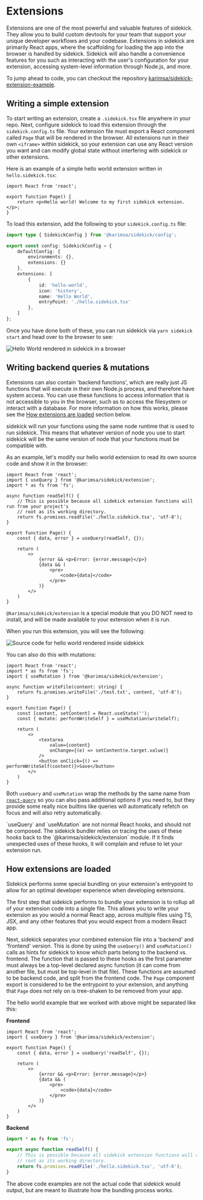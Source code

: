 
# Extensions

Extensions are one of the most powerful and valuable features of sidekick. They allow you to build custom devtools for your team that support your unique developer workflows and your codebase. Extensions in sidekick are primarily React apps, where the scaffolding for loading the app into the browser is handled by sidekick. Sidekick will also handle a convenience features for you such as interacting with the user's configuration for your extension, accessing system-level information through Node.js, and more.

To jump ahead to code, you can checkout the repository [karimsa/sidekick-extension-example](https://github.com/karimsa/sidekick-extension-example).

## Writing a simple extension

To start writing an extension, create a `.sidekick.tsx` file anywhere in your repo. Next, configure sidekick to load this extension through the `sidekick.config.ts` file. Your extension file must export a React component called `Page` that will be rendered in the browser. All extensions run in their own `<iframe>` within sidekick, so your extension can use any React version you want and can modify global state without interfering with sidekick or other extensions.

Here is an example of a simple hello world extension written in `hello.sidekick.tsx`:

```tsx
import React from 'react';

export function Page() {
    return <p>Hello world! Welcome to my first sidekick extension.</p>;
}
```

To load this extension, add the following to your `sidekick.config.ts` file:

```ts
import type { SidekickConfig } from '@karimsa/sidekick/config';

export const config: SidekickConfig = {
    defaultConfig: {
        environments: {},
        extensions: {}
    },
    extensions: [
        {
            id: 'hello-world',
            icon: 'history',
            name: 'Hello World',
            entryPoint: './hello.sidekick.tsx'
        },
    ]
};
```

Once you have done both of these, you can run sidekick via `yarn sidekick start` and head over to the browser to see:

<Image
    src="/extensions/hello-world-extension-1.png"
    alt="Hello World rendered in sidekick in a browser"
    width={1024}
    height={659}
/>

## Writing backend queries & mutations

Extensions can also contain 'backend functions', which are really just JS functions that will execute in their own Node.js process, and therefore have system access. You can use these functions to access information that is not accessible to you in the browser, such as to access the filesystem or interact with a database. For more information on how this works, please see the [How extensions are loaded](#how-extensions-are-loaded) section below.

<Callout type="info">sidekick will run your functions using the same node runtime that is used to run sidekick. This means that whatever version of node you use to start sidekick will be the same version of node that your functions must be compatible with.</Callout>

As an example, let's modify our hello world extension to read its own source code and show it in the browser:

```tsx
import React from 'react';
import { useQuery } from '@karimsa/sidekick/extension';
import * as fs from 'fs';

async function readSelf() {
    // This is possible because all sidekick extension functions will run from your project's
    // root as its working directory.
    return fs.promises.readFile('./hello.sidekick.tsx', 'utf-8');
}

export function Page() {
    const { data, error } = useQuery(readSelf, {});

    return (
        <>
            {error && <p>Error: {error.message}</p>}
            {data && (
                <pre>
                    <code>{data}</code>
                </pre>
            )}
        </>
    )
}
```

<Callout type="info">`@karimsa/sidekick/extension` is a special module that you DO NOT need to install, and will be made available to your extension when it is run.</Callout>

When you run this extension, you will see the following:

<Image
    src="/extensions/hello-world-extension-2.png"
    alt="Source code for hello world rendered inside sidekick"
    width={1024}
    height={659}
/>

You can also do this with mutations:

```tsx
import React from 'react';
import * as fs from 'fs';
import { useMutation } from '@karimsa/sidekick/extension';

async function writeFile(content: string) {
    return fs.promises.writeFile('./test.txt', content, 'utf-8');
}

export function Page() {
    const [content, setContent] = React.useState('');
    const { mutate: performWriteSelf } = useMutation(writeSelf);

    return (
        <>
            <textarea
                value={content}
                onChange={(e) => setContent(e.target.value)}
            />
            <button onClick={() => performWriteSelf(content)}>Save</button>
        </>
    )
}
```

Both `useQuery` and `useMutation` wrap the methods by the same name from [`react-query`](https://react-query-v3.tanstack.com/) so you can also pass additional options if you need to, but they provide some really nice builtins like queries will automatically refetch on focus and will also retry automatically.

<Callout type="warning">
    `useQuery` and `useMutation` are not normal React hooks, and should not be composed. The sidekick bundler relies on tracing the uses of these hooks back to the `@karimsa/sidekick/extension` module. If it finds unexpected uses of these hooks, it will complain and refuse to let your extension run.
</Callout>

## How extensions are loaded

Sidekick performs some special bundling on your extension's entrypoint to allow for an optimal developer experience when developing extensions.

The first step that sidekick performs to bundle your extension is to rollup all of your extension code into a single file. This allows you to write your extension as you would a normal React app, across multiple files using TS, JSX, and any other features that you would expect from a modern React app.

Next, sidekick separates your combined extension file into a 'backend' and 'frontend' version. This is done by using the `useQuery()` and `useMutation()` calls as hints for sidekick to know which parts belong to the backend vs. frontend. The function that is passed to these hooks as the first parameter must always be a top-level declared async function (it can come from another file, but must be top-level in that file). These functions are assumed to be backend code, and split from the frontend code. The `Page` component export is considered to be the entrypoint to your extension, and anything that `Page` does not rely on is tree-shaken to be removed from your app.

The hello world example that we worked with above might be separated like this:

**Frontend**

```tsx
import React from 'react';
import { useQuery } from '@karimsa/sidekick/extension';

export function Page() {
    const { data, error } = useQuery('readSelf', {});

    return (
        <>
            {error && <p>Error: {error.message}</p>}
            {data && (
                <pre>
                    <code>{data}</code>
                </pre>
            )}
        </>
    )
}
```

**Backend**

```ts
import * as fs from 'fs';

export async function readSelf() {
    // This is possible because all sidekick extension functions will run from your project's
    // root as its working directory.
    return fs.promises.readFile('./hello.sidekick.tsx', 'utf-8');
}
```

<Callout type="info">
    The above code examples are not the actual code that sidekick would output, but are meant to illustrate how the bundling process works.
</Callout>
